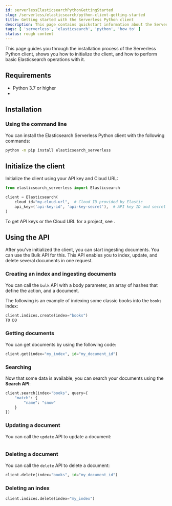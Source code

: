 ```yaml
---
id: serverlessElasticsearchPythonGettingStarted
slug: /serverless/elasticsearch/python-client-getting-started
title: Getting started with the Serverless Python client
description: This page contains quickstart information about the Serverless Python client.
tags: [ 'serverless', 'elasticsearch', 'python', 'how to' ]
status: rough content
---
```



<RoughContent />

This page guides you through the installation process of the Serverless Python 
client, shows you how to initialize the client, and how to perform basic 
Elasticsearch operations with it.

## Requirements

* Python 3.7 or higher
* <DocLink id="https://pip.pypa.io/en/stable/" text="`pip`" />

## Installation

### Using the command line

You can install the Elasticsearch Serverless Python client with the following 
commands:

```bash
python -m pip install elasticsearch_serverless
```


## Initialize the client

Initialize the client using your API key and Cloud URL:

```python
from elasticsearch_serverless import Elasticsearch

client = Elasticsearch(
    cloud_id="my-cloud-url",  # Cloud ID provided by Elastic
    api_key=('api-key-id', 'api-key-secret'),  # API key ID and secret
)
```

To get API keys or the Cloud URL for a project, see <DocLink id="serverlessElasticsearchGetStarted" />.


## Using the API

After you've initialized the client, you can start ingesting documents. You can use
the Bulk API for this. This API enables you to index, update, and delete several
documents in one request.


### Creating an index and ingesting documents

You can call the `bulk` API with a body parameter, an array of hashes that 
define the action, and a document. 

The following is an example of indexing some classic books into the `books` 
index:

```python
client.indices.create(index="books")
TO DO
```


### Getting documents

You can get documents by using the following code:

```python
client.get(index="my_index", id="my_document_id")
```

### Searching

Now that some data is available, you can search your documents using the 
**Search API**:

```python
client.search(index="books", query={
    "match": {
        "name": "snow"
    }
})
```

### Updating a document

You can call the `update` API to update a document:

```python

```

### Deleting a document

You can call the `delete` API to delete a document:

```python
client.delete(index="books", id="my_document_id")
```


### Deleting an index


```python
client.indices.delete(index="my_index")
```